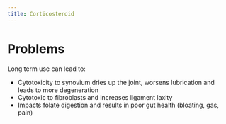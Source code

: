 ```yaml
---
title: Corticosteroid
---
```




# Problems

Long term use can lead to:


:::{.callout title="Claims from Gary Brecka"}

- Cytotoxicity to synovium dries up the joint, worsens lubrication and leads to more degeneration
- Cytotoxic to fibroblasts and increases ligament laxity
- Impacts folate digestion and results in poor gut health (bloating, gas, pain)

:::